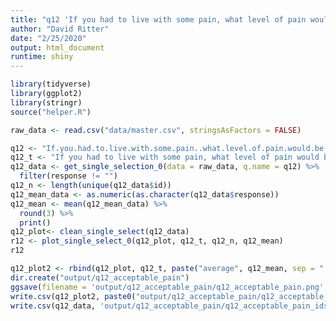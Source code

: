 ```yaml
---
title: "q12 'If you had to live with some pain, what level of pain would be acceptable?'"
author: "David Ritter"
date: "2/25/2020"
output: html_document
runtime: shiny
---
```


```r
library(tidyverse)
library(ggplot2)
library(stringr)
source("helper.R")
```

```r
raw_data <- read.csv("data/master.csv", stringsAsFactors = FALSE)
```

```r
q12 <- "If.you.had.to.live.with.some.pain..what.level.of.pain.would.be.acceptable."
q12_t <- "If you had to live with some pain, what level of pain would be acceptable?"
q12_data <- get_single_selection_0(data = raw_data, q.name = q12) %>%
  filter(response != "")
q12_n <- length(unique(q12_data$id))
q12_mean_data <- as.numeric(as.character(q12_data$response))
q12_mean <- mean(q12_mean_data) %>%
  round(3) %>%
  print()
q12_plot<- clean_single_select(q12_data)
r12 <- plot_single_select_0(q12_plot, q12_t, q12_n, q12_mean)
r12
```

```r
q12_plot2 <- rbind(q12_plot, q12_t, paste("average", q12_mean, sep = " = "))
dir.create("output/q12_acceptable_pain")
ggsave(filename = 'output/q12_acceptable_pain/q12_acceptable_pain.png', plot = r12, device = 'png')
write.csv(q12_plot2, paste0("output/q12_acceptable_pain/q12_acceptable_pain_", q12_n,".csv"), row.names=F)
write.csv(q12_data, 'output/q12_acceptable_pain/q12_acceptable_pain_ids.csv', row.names = FALSE)
```
